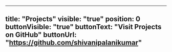 ---
title: "Projects"
visible: "true"
position: 0
buttonVisible: "true"
buttonText: "Visit Projects on GitHub"
buttonUrl: "https://github.com/shivanipalanikumar"
----
